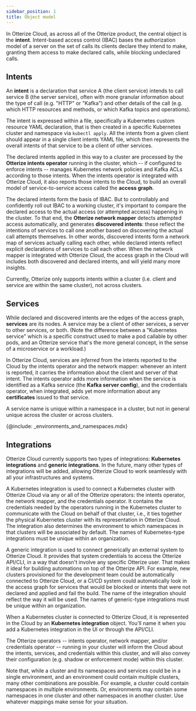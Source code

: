 ```yaml
---
sidebar_position: 1
title: Object model
---
```

In Otterize Cloud, as across all of the Otterize product, the central object is the **intent**. Intent-based access control (IBAC) bases the authorization model of a server on the set of calls its clients declare they intend to make, granting them access to make declared calls, while blocking undeclared calls.

## Intents

An **intent** is a declaration that service A (the client service) intends to call service B (the server service), often with more granular information about the type of call (e.g. "HTTP" or "Kafka") and other details of the call (e.g. which HTTP resources and methods, or which Kafka topics and operations).

The intent is expressed within a file, specifically a Kubernetes custom resource YAML declaration, that is then created in a specific Kubernetes cluster and namespace via `kubectl apply`. All the intents from a given client should appear in a single client intents YAML file, which then represents the overall intents of that service to be a client of other services.

The declared intents applied in this way to a cluster are processed by the **Otterize intents operator** running in the cluster, which -- if configured to enforce intents -- manages Kubernetes network policies and Kafka ACLs according to those intents. When the intents operator is integrated with Otterize Cloud, it also reports those intents to the Cloud, to build an overall model of service-to-service access called the **access graph**.

The declared intents form the basis of IBAC. But to controllably and confidently roll out IBAC to a working cluster, it's important to compare the declared access to the actual access (or attempted access) happening in the cluster. To that end, the **Otterize network mapper** detects attempted access automatically, and generates **discovered intents**: these reflect the intentions of services to call one another based on discovering the actual call attempts themselves. In other words, discovered intents form a network map of services actually calling each other, while declared intents reflect explicit declarations of services to call each other. When the network mapper is integrated with Otterize Cloud, the access graph in the Cloud will includes both discovered and declared intents, and will yield many more insights.

Currently, Otterize only supports intents within a cluster (i.e. client and service are within the same cluster), not across clusters.

## Services

While declared and discovered intents are the edges of the access graph, **services** are its nodes. A service may be a client of other services, a server to other services, or both. (Note the difference between a "Kubernetes service" which is a specific construct used to make a pod callable by other pods, and an Otterize service that's the more general concept, in the sense of a microservice or a workload.)

In Otterize Cloud, services are _inferred_ from the intents reported to the Cloud by the intents operator and the network mapper: whenever an intent is reported, it carries the information about the client and server of that intent. The intents operator adds more information when the service is identified as a Kafka service (the **Kafka server config**), and the credentials operator, when integrated, adds yet more information about any **certificates** issued to that service.

A service name is unique within a namespace in a cluster, but not in general unique across the cluster or across clusters.

{@include: _environments_and_namespaces.mdx}
## Integrations

Otterize Cloud currently supports two types of integrations: **Kubernetes integrations** and **generic integrations**. In the future, many other types of integrations will be added, allowing Otterize Cloud to work seamlessly with all your infrastructures and systems.

A Kubernetes integration is used to connect a Kubernetes cluster with Otterize Cloud via any or all of the Otterize operators: the intents operator, the network mapper, and the credentials operator. It contains the credentials needed by the operators running in the Kubernetes cluster to communicate with the Cloud on behalf of that cluster, i.e., it ties together the physical Kubernetes cluster with its representation in Otterize Cloud. The integration also determines the environment to which namespaces in that clusters will be associated by default. The names of Kubernetes-type integrations must be unique within an organization.

A generic integration is used to connect generically an external system to Otterize Cloud. It provides that system credentials to access the Otterize API/CLI, in a way that doesn't involve any specific Otterize user. That makes it ideal for building automations on top of the Otterize API. For example, new clusters provisioned for the development team could be automatically connected to Otterize Cloud, or a CI/CD system could automatically look in the access graph for services that would be blocked or intents that were not declared and applied and fail the build. The name of the integration should reflect the way it will be used. The names of generic-type integrations must be unique within an organization.

When a Kubernetes cluster is connected to Otterize Cloud, it is represented in the Cloud by an **Kubernetes integration** object. You'll name it when you add a Kubernetes integration in the UI or through the API/CLI.

The Otterize operators -- intents operator, network mapper, and/or credentials operator -- running in your cluster will inform the Cloud about the intents, services, and credentials within this cluster, and will also convey their configuration (e.g. shadow or enforcement mode) within this cluster.

Note that, while a cluster and its namespaces and services could be in a single environment, and an environment could contain multiple clusters, many other combinations are possible. For example, a cluster could contain namespaces in multiple environments. Or, environments may contain some namespaces in one cluster and other namespaces in another cluster. Use whatever mappings make sense for your situation.